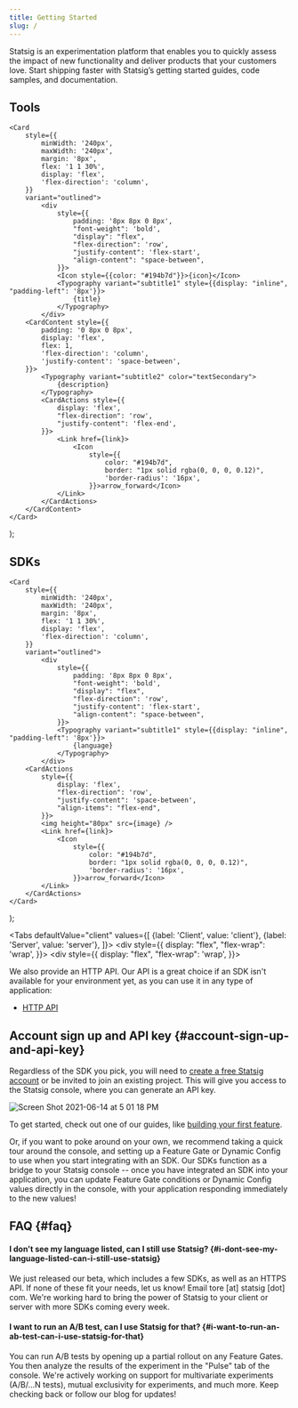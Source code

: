 ```yaml
---
title: Getting Started
slug: /
---
```




Statsig is an experimentation platform that enables you to quickly assess the impact of new functionality and deliver products that your customers love. Start shipping faster with Statsig’s getting started guides, code samples, and documentation. 

## Tools

    <Card
        style={{
            minWidth: '240px',
            maxWidth: '240px',
            margin: '8px',
            flex: '1 1 30%',
            display: 'flex',
            'flex-direction': 'column',
        }}
        variant="outlined">
            <div
                style={{
                    padding: '8px 8px 0 8px',
                    "font-weight": 'bold',
                    "display": "flex",
                    "flex-direction": 'row',
                    "justify-content": 'flex-start',
                    "align-content": "space-between",
                }}>
                <Icon style={{color: "#194b7d"}}>{icon}</Icon>
                <Typography variant="subtitle1" style={{display: "inline", "padding-left": '8px'}}>
                    {title}
                </Typography>
            </div>
        <CardContent style={{
            padding: '0 8px 0 8px',
            display: 'flex',
            flex: 1,
            'flex-direction': 'column',
            'justify-content': 'space-between',
        }}>
            <Typography variant="subtitle2" color="textSecondary">
                {description}
            </Typography>
            <CardActions style={{
                display: 'flex',
                "flex-direction": 'row',
                "justify-content": 'flex-end',
            }}>
                <Link href={link}>
                    <Icon
                        style={{
                            color: "#194b7d",
                            border: "1px solid rgba(0, 0, 0, 0.12)",
                            'border-radius': '16px',
                        }}>arrow_forward</Icon>
                </Link>
            </CardActions>
        </CardContent>
    </Card>
);

<div style={{
    display: "flex",
    "flex-wrap": 'wrap',
}}>
    <OutlinedCard
        title="Feature Gates"
        icon="tune"
        description="Control access to new functionality and automatically measure how it’s performing with an A/B test before you ship"
        link="https://docs.statsig.com/console/featureGates/introduction">
    </OutlinedCard>
    <OutlinedCard
        title="Dynamic Configs"
        icon="dns"
        description="Dynamically configure user experience with configuration parameters instead of hard-coded constants"
        link="https://docs.statsig.com/console/dynamicConfig">
    </OutlinedCard>
    <OutlinedCard
        title="Segments"
        icon="donut_small"
        description="Define a reusable set of rules to target a group of users"
        link="https://docs.statsig.com/console/segments">
    </OutlinedCard>
    <OutlinedCard
        title="Experiments+"
        icon="science"
        description="Run sophisticated experiments with multiple variants (A/B/n tests) or mutual exclusion"
        link="https://docs.statsig.com/console/experimentsPlus">
    </OutlinedCard>
    <OutlinedCard
        title="Autotune"
        icon="model_training"
        description="Automatically optimize for a single metric by testing a number of variants"
        link="https://docs.statsig.com/console/autotune">
    </OutlinedCard>
    <OutlinedCard
        title="Metrics"
        icon="speed"
        description="View metrics automatically derived from all gate checks and events logged with Statsig"
        link="https://docs.statsig.com/console/metrics">
    </OutlinedCard>
    <OutlinedCard
        title="Users"
        icon="people"
        description="View users exposed to all gate checks and events logged with Statsig"
        link="https://docs.statsig.com/console/users">
    </OutlinedCard>
    <OutlinedCard
        title="Pulse"
        icon="assessment"
        description="View how your experiments impact your metrics"
        link="https://docs.statsig.com/console/pulse">
    </OutlinedCard>
    <OutlinedCard
        title="Ultrasound"
        icon="donut_small"
        description="View all experiments that have impacted a metric"
        link="https://docs.statsig.com/console/ultrasound">
    </OutlinedCard>
    <OutlinedCard
        title="Holdouts"
        icon="flaky"
        description="Measure the cumulative impact of all features shipped over a period of time"
        link="https://docs.statsig.com/console/holdouts">
    </OutlinedCard>
    <div></div>
    <div></div>
</div>

## SDKs

    <Card
        style={{
            minWidth: '240px',
            maxWidth: '240px',
            margin: '8px',
            flex: '1 1 30%',
            display: 'flex',
            'flex-direction': 'column',
        }}
        variant="outlined">
            <div
                style={{
                    padding: '8px 8px 0 8px',
                    "font-weight": 'bold',
                    "display": "flex",
                    "flex-direction": 'row',
                    "justify-content": 'flex-start',
                    "align-content": "space-between",
                }}>
                <Typography variant="subtitle1" style={{display: "inline", "padding-left": '8px'}}>
                    {language}
                </Typography>
            </div>
        <CardActions
            style={{
                display: 'flex',
                "flex-direction": 'row',
                "justify-content": 'space-between',
                "align-items": "flex-end",
            }}>
            <img height="80px" src={image} />
            <Link href={link}>
                <Icon
                    style={{
                        color: "#194b7d",
                        border: "1px solid rgba(0, 0, 0, 0.12)",
                        'border-radius': '16px',
                    }}>arrow_forward</Icon>
            </Link>
        </CardActions>
    </Card>
);

<Tabs
  defaultValue="client"
  values={[
    {label: 'Client', value: 'client'},
    {label: 'Server', value: 'server'},
  ]}>
  <TabItem value="client">
    <div style={{
        display: "flex",
        "flex-wrap": 'wrap',
    }}>
        <SDKCard
            language="Javascript"
            image="https://www.statsig.com/images/sdks/sdk_js.png"
            link="https://docs.statsig.com/client/jsClientSDK">
        </SDKCard>
        <SDKCard
            language="React"
            image="https://www.statsig.com/images/sdks/sdk_react.png"
            link="https://docs.statsig.com/client/reactSDK">
        </SDKCard>
        <SDKCard
            language="React Native"
            image="https://www.statsig.com/images/sdks/sdk_rn.png"
            link="https://docs.statsig.com/client/reactNativeSDK">
        </SDKCard>
        <SDKCard
            language="Expo"
            image="https://www.statsig.com/images/sdks/sdk_expo.png"
            link="https://docs.statsig.com/client/reactNativeExpoSDK">
        </SDKCard>
        <SDKCard
            language="iOS"
            image="https://www.statsig.com/images/sdks/sdk_swift.png"
            link="https://docs.statsig.com/client/iosClientSDK">
        </SDKCard>
        <SDKCard
            language="Android"
            image="https://www.statsig.com/images/sdks/sdk_android.png"
            link="https://docs.statsig.com/client/androidClientSDK">
        </SDKCard>
        <SDKCard
            language=".NET"
            image="https://www.statsig.com/images/sdks/sdk_dotnet.png"
            link="https://docs.statsig.com/client/dotnetSDK">
        </SDKCard>
    </div>
  </TabItem>
  <TabItem value="server">
    <div style={{
        display: "flex",
        "flex-wrap": 'wrap',
    }}>
        <SDKCard
            language="Node js"
            image="https://www.statsig.com/images/sdks/sdk_node.png"
            link="https://docs.statsig.com/server/nodejsServerSDK">
        </SDKCard>
        <SDKCard
            language="Java/Kotlin"
            image="https://www.statsig.com/images/sdks/sdk_java.png"
            link="https://docs.statsig.com/server/javaSdk">
        </SDKCard>
        <SDKCard
            language="Ruby"
            image="https://www.statsig.com/images/sdks/sdk_ruby.png"
            link="https://docs.statsig.com/server/rubySDK">
        </SDKCard>
        <SDKCard
            language=".NET"
            image="https://www.statsig.com/images/sdks/sdk_dotnet_server.png"
            link="https://docs.statsig.com/server/dotnetSDK">
        </SDKCard>
        <SDKCard
            language="Go"
            image="https://latest.www.statsig.com/images/sdks/sdk_golang.png"
            link="https://docs.statsig.com/server/golangSDK">
        </SDKCard>
    </div>
  </TabItem>
</Tabs>

We also provide an HTTP API. Our API is a great choice if an SDK isn't
available for your environment yet, as you can use it in any type of
application:

- [HTTP API](/http-api)

## Account sign up and API key {#account-sign-up-and-api-key}

Regardless of the SDK you pick, you will need to [create a free Statsig
account](https://console.statsig.com/sign_up) or be invited to join an existing
project. This will give you access to the Statsig console, where you can
generate an API key.

![Screen Shot 2021-06-14 at 5 01 18 PM](https://user-images.githubusercontent.com/82126616/121973468-26ec2080-cd32-11eb-9e39-e48b42b656d4.png)

To get started, check out one of our guides, like [building your first feature](/guides/first-feature).

Or, if you want to poke around on your own, we recommend taking a quick tour around the console, and setting
up a Feature Gate or Dynamic Config to use when you start integrating with an SDK. Our
SDKs function as a bridge to your Statsig console -- once you have integrated an
SDK into your application, you can update Feature Gate conditions or Dynamic
Config values directly in the console, with your application responding
immediately to the new values!

## FAQ {#faq}

#### I don't see my language listed, can I still use Statsig? {#i-dont-see-my-language-listed-can-i-still-use-statsig}

We just released our beta, which includes a few SDKs, as well as an HTTPS API.
If none of these fit your needs, let us know! Email tore [at] statsig [dot]
com. We're working hard to bring the power of Statsig to your client or server
with more SDKs coming every week.

#### I want to run an A/B test, can I use Statsig for that? {#i-want-to-run-an-ab-test-can-i-use-statsig-for-that}

You can run A/B tests by opening up a partial rollout on any Feature Gates.
You then analyze the results of the experiment in the "Pulse" tab of the console.
We're actively working on support for multivariate experiments (A/B/...N tests), mutual exclusivity for experiments, and much more.
Keep checking back or follow our blog for updates!
